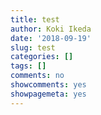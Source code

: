 ```yaml
---
title: test
author: Koki Ikeda
date: '2018-09-19'
slug: test
categories: []
tags: []
comments: no
showcomments: yes
showpagemeta: yes
---
```


